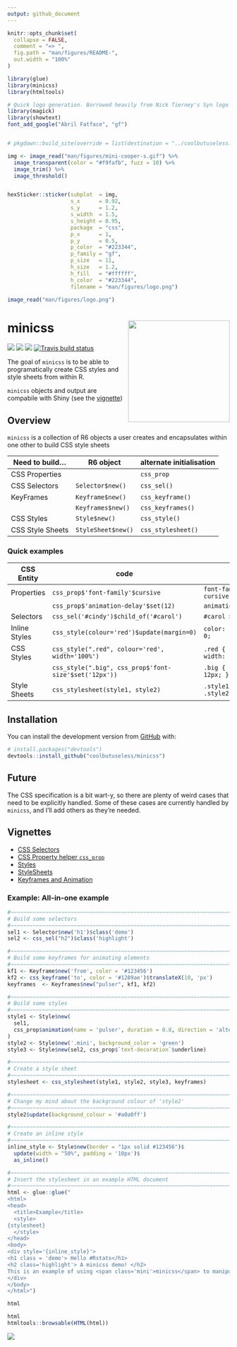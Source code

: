 ```yaml
---
output: github_document
---
```


<!-- README.md is generated from README.Rmd. Please edit that file -->

```r
knitr::opts_chunk$set(
  collapse = FALSE,
  comment = "=> ",
  fig.path = "man/figures/README-",
  out.width = "100%"
)

library(glue)
library(minicss)
library(htmltools)
```

```r
# Quick logo generation. Borrowed heavily from Nick Tierney's Syn logo process
library(magick)
library(showtext)
font_add_google("Abril Fatface", "gf")


# pkgdown::build_site(override = list(destination = "../coolbutuseless.github.io/package/minicss"))
```


```r
img <- image_read("man/figures/mini-cooper-s.gif") %>%
  image_transparent(color = "#f9fafb", fuzz = 10) %>%
  image_trim() %>%
  image_threshold()


hexSticker::sticker(subplot  = img,
                    s_x      = 0.92,
                    s_y      = 1.2,
                    s_width  = 1.5,
                    s_height = 0.95,
                    package  = "css",
                    p_x      = 1,
                    p_y      = 0.5,
                    p_color  = "#223344",
                    p_family = "gf",
                    p_size   = 11,
                    h_size   = 1.2,
                    h_fill   = "#ffffff",
                    h_color  = "#223344",
                    filename = "man/figures/logo.png")

image_read("man/figures/logo.png")
```


# minicss <img src="man/figures/logo.png" align="right" height=230/>

<!-- badges: start -->
![](http://img.shields.io/badge/cool-useless-green.svg)
![](http://img.shields.io/badge/mini-verse-blue.svg)
![](http://img.shields.io/badge/very-experimental-orange.svg)
[![Travis build status](https://travis-ci.org/coolbutuseless/minicss.svg?branch=master)](https://travis-ci.org/coolbutuseless/minicss)
<!-- badges: end -->

The goal of `minicss` is to be able to programatically create CSS styles and style sheets 
from within R.

`minicss` objects and output are compabile with Shiny (see the [vignette](https://coolbutuseless.github.io/package/minicss/articles/shiny.html))


## Overview

`minicss` is  a collection of R6 objects a user creates and encapsulates within
one other to build CSS style sheets


| Need to build...     | R6 object          | alternate initialisation |
|----------------------|--------------------|--------------------------|
| CSS Properties       |                    | `css_prop`               |
| CSS Selectors        | `Selector$new()`   | `css_sel()`              |
| KeyFrames            | `Keyframe$new()`   | `css_keyframe()`         |
|                      | `Keyframes$new()`  | `css_keyframes()`        |
| CSS Styles           | `Style$new()`      | `css_style()`            |
| CSS Style Sheets     | `StyleSheet$new()` | `css_stylesheet()`       |


### Quick examples


| CSS Entity    | code                                       | result                     |
|---------------|--------------------------------------------|----------------------------|
| Properties    | `css_prop$'font-family'$cursive`           | `font-family: cursive;`    |
|               | `css_prop$'animation-delay'$set(12)`       | `animation-delay: 12;`     |
| Selectors     | `css_sel('#cindy')$child_of('#carol')`     | `#carol > #cindy`          |
| Inline Styles | `css_style(colour='red')$update(margin=0)` | `color: red; margin: 0;`   |
| CSS Styles    | `css_style(".red", colour='red', width='100%')`       | `.red { color: red; width: 100% }`           |
|               | `css_style(".big", css_prop$'font-size'$set('12px'))` | `.big { font-size: 12px; }`                  |
| Style Sheets  | `css_stylesheet(style1, style2)`                      | `.style1 {color:red;}  .style2{color:blue;}` |


## Installation

You can install the development version from [GitHub](https://github.com/coolbutuseless/minicss) with:

``` r
# install.packages("devtools")
devtools::install_github("coolbutuseless/minicss")
```


## Future

The CSS specification is a bit wart-y, 
so there are plenty of weird cases that need to be explicitly handled.  Some of 
these cases are currently handled by `minicss`, and I'll add others as 
they're needed.


## Vignettes


* [CSS Selectors](https://coolbutuseless.github.io/package/minicss/articles/Selectors.html)
* [CSS Property helper `css_prop`](https://coolbutuseless.github.io/package/minicss/articles/Properties.html)
* [Styles](https://coolbutuseless.github.io/package/minicss/articles/Styles.html)
* [StyleSheets](https://coolbutuseless.github.io/package/minicss/articles/StyleSheets.html)
* [Keyframes and Animation](https://coolbutuseless.github.io/package/minicss/articles/animation.html)




### Example: All-in-one example


```r
#~~~~~~~~~~~~~~~~~~~~~~~~~~~~~~~~~~~~~~~~~~~~~~~~~~~~~~~~~~~~~~~~~~~~~~~~~~~~~
# Build some selectors
#~~~~~~~~~~~~~~~~~~~~~~~~~~~~~~~~~~~~~~~~~~~~~~~~~~~~~~~~~~~~~~~~~~~~~~~~~~~~~
sel1 <- Selector$new('h1')$class('demo')
sel2 <- css_sel("h2")$class('highlight')

#~~~~~~~~~~~~~~~~~~~~~~~~~~~~~~~~~~~~~~~~~~~~~~~~~~~~~~~~~~~~~~~~~~~~~~~~~~~~~
# Build some keyframes for animating elements
#~~~~~~~~~~~~~~~~~~~~~~~~~~~~~~~~~~~~~~~~~~~~~~~~~~~~~~~~~~~~~~~~~~~~~~~~~~~~~
kf1 <- Keyframe$new('from', color = '#123456')
kf2 <- css_keyframe('to', color = '#1289ae')$translateX(10, 'px')
keyframes  <- Keyframes$new("pulser", kf1, kf2)

#~~~~~~~~~~~~~~~~~~~~~~~~~~~~~~~~~~~~~~~~~~~~~~~~~~~~~~~~~~~~~~~~~~~~~~~~~~~~~
# Build some styles
#~~~~~~~~~~~~~~~~~~~~~~~~~~~~~~~~~~~~~~~~~~~~~~~~~~~~~~~~~~~~~~~~~~~~~~~~~~~~~
style1 <- Style$new(
  sel1, 
  css_prop$animation(name = 'pulser', duration = 0.8, direction = 'alternate')
)
style2 <- Style$new('.mini', background_color = 'green')
style3 <- Style$new(sel2, css_prop$`text-decoration`$underline)

#~~~~~~~~~~~~~~~~~~~~~~~~~~~~~~~~~~~~~~~~~~~~~~~~~~~~~~~~~~~~~~~~~~~~~~~~~~~~~
# Create a style sheet
#~~~~~~~~~~~~~~~~~~~~~~~~~~~~~~~~~~~~~~~~~~~~~~~~~~~~~~~~~~~~~~~~~~~~~~~~~~~~~
stylesheet <- css_stylesheet(style1, style2, style3, keyframes)

#~~~~~~~~~~~~~~~~~~~~~~~~~~~~~~~~~~~~~~~~~~~~~~~~~~~~~~~~~~~~~~~~~~~~~~~~~~~~~
# Change my mind about the background colour of 'style2'
#~~~~~~~~~~~~~~~~~~~~~~~~~~~~~~~~~~~~~~~~~~~~~~~~~~~~~~~~~~~~~~~~~~~~~~~~~~~~~
style2$update(background_colour = '#a0a0ff')

#~~~~~~~~~~~~~~~~~~~~~~~~~~~~~~~~~~~~~~~~~~~~~~~~~~~~~~~~~~~~~~~~~~~~~~~~~~~~~
# Create an inline style
#~~~~~~~~~~~~~~~~~~~~~~~~~~~~~~~~~~~~~~~~~~~~~~~~~~~~~~~~~~~~~~~~~~~~~~~~~~~~~
inline_style <- Style$new(border = "1px solid #123456")$
  update(width = "50%", padding = '10px')$
  as_inline()

#~~~~~~~~~~~~~~~~~~~~~~~~~~~~~~~~~~~~~~~~~~~~~~~~~~~~~~~~~~~~~~~~~~~~~~~~~~~~~
# Insert the stylesheet in an example HTML document
#~~~~~~~~~~~~~~~~~~~~~~~~~~~~~~~~~~~~~~~~~~~~~~~~~~~~~~~~~~~~~~~~~~~~~~~~~~~~~
html <- glue::glue("
<html>
<head>
  <title>Example</title>
  <style>
{stylesheet}
  </style>
</head>
<body>
<div style='{inline_style}'>
<h1 class = 'demo'> Hello #Rstats</h1>
<h2 class='highlight'> A minicss demo! </h2>
This is an example of using <span class='mini'>minicss</span> to manipulate CSS.
</div>
</body>
</html>")
```

```r
html
```


```r
html
htmltools::browsable(HTML(html))
```

<img src="man/figures/readme.gif">














